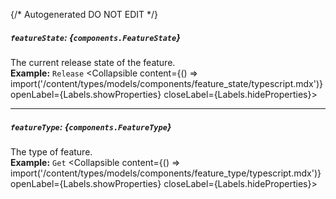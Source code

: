 {/* Autogenerated DO NOT EDIT  */}

##### `featureState`: *{`components.FeatureState`}*
The current release state of the feature.
<br/>
**Example:** `Release`
<Collapsible content={() => import('/content/types/models/components/feature_state/typescript.mdx')} openLabel={Labels.showProperties} closeLabel={Labels.hideProperties}>
</Collapsible>

---
##### `featureType`: *{`components.FeatureType`}*
The type of feature.
<br/>
**Example:** `Get`
<Collapsible content={() => import('/content/types/models/components/feature_type/typescript.mdx')} openLabel={Labels.showProperties} closeLabel={Labels.hideProperties}>
</Collapsible>


